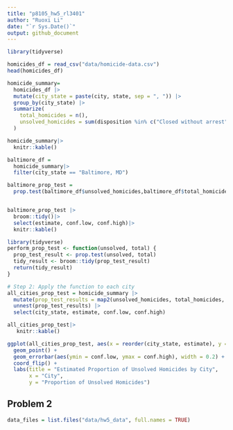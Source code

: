 ```yaml
---
title: "p8105_hw5_rl3401"
author: "Ruoxi Li"
date: "`r Sys.Date()`"
output: github_document
---
```


```r
library(tidyverse)
```

```r
homicides_df = read_csv("data/homicide-data.csv") 
head(homicides_df)

```

```r
homicide_summary=
  homicides_df |> 
  mutate(city_state = paste(city, state, sep = ", ")) |> 
  group_by(city_state) |> 
  summarize(
    total_homicides = n(),
    unsolved_homicides = sum(disposition %in% c("Closed without arrest", "Open/No arrest"))
  )

homicide_summary|>
  knitr::kable()
```

```r
baltimore_df =
  homicide_summary|>
  filter(city_state == "Baltimore, MD")

baltimore_prop_test =
  prop.test(baltimore_df$unsolved_homicides,baltimore_df$total_homicides)


baltimore_prop_test |>
  broom::tidy()|>
  select(estimate, conf.low, conf.high)|>
  knitr::kable()
```

```r
library(tidyverse)
perform_prop_test <- function(unsolved, total) {
  prop_test_result <- prop.test(unsolved, total)
  tidy_result <- broom::tidy(prop_test_result)
  return(tidy_result)
}

# Step 2: Apply the function to each city
all_cities_prop_test = homicide_summary |>
  mutate(prop_test_results = map2(unsolved_homicides, total_homicides, ~perform_prop_test(.x, .y))) |>
  unnest(prop_test_results) |>
  select(city_state, estimate, conf.low, conf.high)

all_cities_prop_test|>
   knitr::kable()
```

```r
ggplot(all_cities_prop_test, aes(x = reorder(city_state, estimate), y = estimate)) +
  geom_point() +
  geom_errorbar(aes(ymin = conf.low, ymax = conf.high), width = 0.2) +
  coord_flip() +
  labs(title = "Estimated Proportion of Unsolved Homicides by City",
       x = "City",
       y = "Proportion of Unsolved Homicides")
```


## Problem 2


```r

data_files = list.files("data/hw5_data", full.names = TRUE)

```